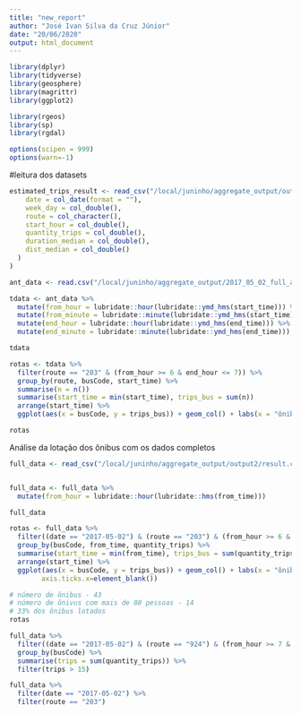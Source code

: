 ```yaml
---
title: "new_report"
author: "José Ivan Silva da Cruz Júnior"
date: "20/06/2020"
output: html_document
---
```


```r
library(dplyr)
library(tidyverse)
library(geosphere)
library(magrittr)
library(ggplot2)

library(rgeos)
library(sp)
library(rgdal)

options(scipen = 999)
options(warn=-1)
```

#leitura dos datasets
```r
estimated_trips_result <- read_csv("/local/juninho/aggregate_output/output2/result.csv", col_types = list(
    date = col_date(format = ""),
    week_day = col_double(),
    route = col_character(),
    start_hour = col_double(),
    quantity_trips = col_double(),
    duration_median = col_double(),
    dist_median = col_double()
  )
)

ant_data <- read.csv("/local/juninho/aggregate_output/2017_05_02_full_agg", stringsAsFactors=F)
```

```r
tdata <- ant_data %>% 
  mutate(from_hour = lubridate::hour(lubridate::ymd_hms(start_time))) %>% 
  mutate(from_minute = lubridate::minute(lubridate::ymd_hms(start_time))) %>% 
  mutate(end_hour = lubridate::hour(lubridate::ymd_hms(end_time))) %>% 
  mutate(end_minute = lubridate::minute(lubridate::ymd_hms(end_time)))

tdata

rotas <- tdata %>% 
  filter(route == "203" & (from_hour >= 6 & end_hour <= 7)) %>%
  group_by(route, busCode, start_time) %>% 
  summarise(n = n())
  summarise(start_time = min(start_time), trips_bus = sum(n)) 
  arrange(start_time) %>% 
  ggplot(aes(x = busCode, y = trips_bus)) + geom_col() + labs(x = "ônibus", y = "quantidade de passageiros")

rotas

```

Análise da lotação dos ônibus com os dados completos
```r
full_data <- read_csv("/local/juninho/aggregate_output/output2/result.csv")


full_data <- full_data %>% 
  mutate(from_hour = lubridate::hour(lubridate::hms(from_time)))

full_data

rotas <- full_data %>% 
  filter((date == "2017-05-02") & (route == "203") & (from_hour >= 6 & end_hour <= 7)) %>%
  group_by(busCode, from_time, quantity_trips) %>% 
  summarise(start_time = min(from_time), trips_bus = sum(quantity_trips)) %>% 
  arrange(start_time) %>% 
  ggplot(aes(x = busCode, y = trips_bus)) + geom_col() + labs(x = "ônibus", y = "quantidade de passageiros") + theme(axis.title.x=element_blank(),  axis.text.x=element_blank(),
        axis.ticks.x=element_blank())

# número de ônibus - 43
# número de õnivus com mais de 80 pessoas - 14 
# 33% dos ônibus lotados
rotas

full_data %>% 
  filter((date == "2017-05-02") & (route == "924") & (from_hour >= 7 & end_hour <= 8)) %>% 
  group_by(busCode) %>% 
  summarise(trips = sum(quantity_trips)) %>% 
  filter(trips > 15)

full_data %>% 
  filter(date == "2017-05-02") %>% 
  filter(route == "203")
 ```

